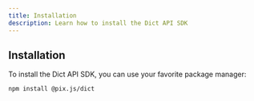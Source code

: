 ```yaml
---
title: Installation
description: Learn how to install the Dict API SDK
---
```


## Installation

To install the Dict API SDK, you can use your favorite package manager:

```bash
npm install @pix.js/dict
